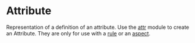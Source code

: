 <html devsite>
<head>
  <meta name="project_path" value="/_project.yaml">
  <meta name="book_path" value="/versions/6.4.0/_book.yaml">
</head>
<body>

<h1 class="page-title" id="modules.Attribute">Attribute</h1>

<!-- {% raw %} -->

Representation of a definition of an attribute. Use the <a href="attr.html">attr</a> module to create an Attribute. They are only for use with a <a href="globals.html#rule">rule</a> or an <a href="globals.html#aspect">aspect</a>.



</body>
</html>

<!-- {% endraw %} -->
